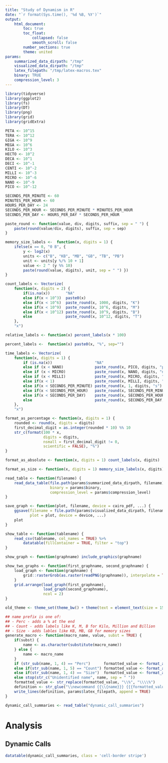 ```yaml
---
title: "Study of Dynamism in R"
date: "`r format(Sys.time(), '%d %B, %Y')`"
output:
    html_document:
        toc: true
        toc_float:
            collapsed: false
            smooth_scroll: false
        number_sections: true
        theme: united
params:
    summarized_data_dirpath: "/tmp"
    visualized_data_dirpath: "/tmp"
    latex_filepath: "/tmp/latex-macros.tex"
    binary: TRUE
    compression_level: 3
---
```


```r
library(tidyverse)
library(ggplot2)
library(fs)
library(DT)
library(png)
library(grid)
library(gridExtra)

PETA <- 10^15
TERA <- 10^12
GIGA <- 10^9
MEGA <- 10^6
KILO <- 10^3
HECTO <- 10^2
DECA <- 10^1
DECI <- 10^-1
CENTI <- 10^-2
MILLI <- 10^-3
MICRO <- 10^-6
NANO <- 10^-9
PICO <- 10^-12

SECONDS_PER_MINUTE <- 60
MINUTES_PER_HOUR <- 60
HOURS_PER_DAY <- 24
SECONDS_PER_HOUR <- SECONDS_PER_MINUTE * MINUTES_PER_HOUR
SECONDS_PER_DAY <- HOURS_PER_DAY * SECONDS_PER_HOUR

paste_round <- function(value, div, digits, suffix, sep = " ") {
    paste(round(value/div, digits), suffix, sep = sep)
}

memory_size_labels <-  function(x, digits = 1) {
    ifelse(x == 0, "0 B", {
        y <- log2(x)
        units <- c("B", "KB", "MB", "GB", "TB", "PB")
        unit <- units[y %/% 10 + 1]
        value <- 2 ^ (y %% 10)
        paste(round(value, digits), unit, sep = " ") })
}

count_labels <- Vectorize(
    function(x, digits = 2) {
        if(is.na(x))       "NA"
        else if(x < 10^3)  paste0(x)
        else if(x < 10^6)  paste_round(x, 1000, digits, "K")
        else if(x < 10^9)  paste_round(x, 10^6, digits, "M")
        else if(x < 10^12) paste_round(x, 10^9, digits, "B")
        else               paste_round(x, 10^12, digits, "T")
    },
    "x")

relative_labels <- function(x) percent_labels(x * 100)

percent_labels <-  function(x) paste0(x, "%", sep="")

time_labels <- Vectorize(
    function(x, digits = 1) {
        if (is.na(x))                   "NA"
        else if (x < NANO)              paste_round(x, PICO, digits, "ps")
        else if (x < MICRO)             paste_round(x, NANO, digits, "ns")
        else if (x < MILLI)             paste_round(x, MICRO, digits, "μs")
        else if(x < 1)                  paste_round(x, MILLI, digits, "ms")
        else if(x < SECONDS_PER_MINUTE) paste_round(x, 1, digits, "s")
        else if(x < SECONDS_PER_HOUR)   paste_round(x, SECONDS_PER_MINUTE, digits, "mins")
        else if(x < SECONDS_PER_DAY)    paste_round(x, SECONDS_PER_HOUR, digits, "hours")
        else                            paste_round(x, SECONDS_PER_DAY, digits, "days")
    },
    "x")

format_as_percentage <- function(x, digits = 1) {
    rounded <- round(x, digits = digits)
    first_decimal_digit = as.integer(rounded * 10) %% 10
    str_c(format(100 * x,
                 digits = digits,
                 nsmall = first_decimal_digit != 0,
                 scientific = FALSE), "%")
}

format_as_absolute <- function(x, digits = 1) count_labels(x, digits)

format_as_size <- function(x, digits = 1) memory_size_labels(x, digits)

read_table <- function(filename) {
    read_data_table(file.path(params$summarized_data_dirpath, filename),
                    binary = params$binary,
                    compression_level = params$compression_level)
}

save_graph <- function(plot, filename, device = cairo_pdf, ...) {
    ggsave(filename = file.path(params$visualized_data_dirpath, filename),
           plot = plot, device = device, ...)
    plot
}

show_table <- function(tablename) {
    read_csv(tablename, col_names = TRUE) %>%
        datatable(fillContainer = TRUE, filter = "top")
}

show_graph <- function(graphname) include_graphics(graphname)

show_two_graphs <- function(first_graphname, second_graphname) {
    load_graph <- function(graphname) {
        grid::rasterGrob(as.raster(readPNG(graphname)), interpolate = TRUE)
    }
    grid.arrange(load_graph(first_graphname),
                 load_graph(second_graphname),
                 ncol = 2)
}

old_theme <- theme_set(theme_bw() + theme(text = element_text(size = 15), panel.border = element_blank()))

## name prefix is one of:
## - Perc - adds a % at the end
## - Count - adds labels like K, M, B for Kilo, Million and Billion
## - Size - adds lables like KB, MB, GB for memory sizes
generate_macro <- function(macro_name, value, subst = TRUE) {
    if(subst) {
        name <- as.character(substitute(macro_name))
    } else {
        name <- macro_name
    }
    if (str_sub(name, 1, 4) == "Perc")      formatted_value <- format_as_percentage(value)
    else if(str_sub(name, 1, 5) == "Count") formatted_value <- format_as_absolute(value)
    else if(str_sub(name, 1, 4) == "Size")  formatted_value <- format_as_size(value)
    else stop(str_c("Unidentified name", name, sep = " "))
    formatted_value <- str_replace(formatted_value, "\\%", "\\\\%")
    definition <- str_glue("\\newcommand {{\\{name}}} {{{formatted_value}\\xspace}} %% {value}")
    write_lines(definition, params$latex_filepath, append = TRUE)
}

dynamic_call_summaries <- read_table("dynamic_call_summaries")
```

# Analysis

## Dynamic Calls

```r
datatable(dynamic_call_summaries, class = 'cell-border stripe')
```

